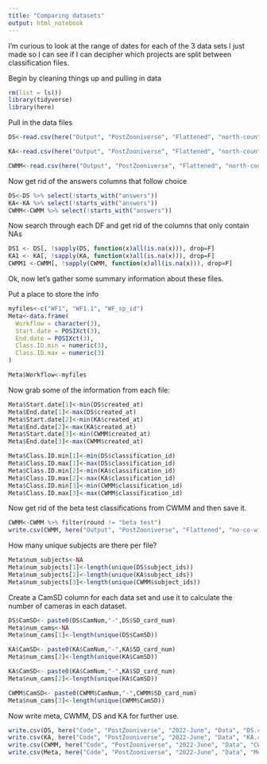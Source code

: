 ```yaml
---
title: "Comparing datasets"
output: html_notebook
---
```


I'm curious to look at the range of dates for each of the 3 data sets I just made so I can see if I can decipher which projects are split between classification files.  

Begin by cleaning things up and pulling in data

```r
rm(list = ls())
library(tidyverse)
library(here)
```
Pull in the data files

```r
DS<-read.csv(here("Output", "PostZooniverse", "Flattened", "north-country-wild-classifications.6June2022_flat_2022-06-08_wf1_donovan.csv"))

KA<-read.csv(here("Output", "PostZooniverse", "Flattened", "north-country-wild-classifications.6June2022_flat_2022-06-08_wf1.1_kate.csv"))

CWMM<-read.csv(here("Output", "PostZooniverse", "Flattened", "north-country-wild-classifications.6June2022_flat_2022-06-08_sp_id_cole_maggie.csv"))
```

Now get rid of the answers columns that follow choice
```r
DS<-DS %>% select(!starts_with("answers"))
KA<-KA %>% select(!starts_with("answers"))
CWMM<-CWMM %>% select(!starts_with("answers"))
```
Now search through each DF and get rid of the columns that only contain NAs

```r
DS1 <- DS[, !sapply(DS, function(x)all(is.na(x))), drop=F]
KA1 <- KA[, !sapply(KA, function(x)all(is.na(x))), drop=F]
CWMM1 <-CWMM[, !sapply(CWMM, function(x)all(is.na(x))), drop=F]
```

Ok, now let's gather some summary information about these files.

Put a place to store the info

```r
myfiles<-c("WF1", "WF1.1", "WF_sp_id")
Meta<-data.frame(
  Workflow = character(3),
  Start.date = POSIXct(3),
  End.date = POSIXct(3),
  Class.ID.min = numeric(3),
  Class.ID.max = numeric(3)
)

Meta$Workflow<-myfiles
```

Now grab some of the information from each file:

```r
Meta$Start.date[1]<-min(DS$created_at)
Meta$End.date[1]<-max(DS$created_at)
Meta$Start.date[2]<-min(KA$created_at)
Meta$End.date[2]<-max(KA$created_at)
Meta$Start.date[3]<-min(CWMM$created_at)
Meta$End.date[3]<-max(CWMM$created_at)

Meta$Class.ID.min[1]<-min(DS$classification_id)
Meta$Class.ID.max[1]<-max(DS$classification_id)
Meta$Class.ID.min[2]<-min(KA$classification_id)
Meta$Class.ID.max[2]<-max(KA$classification_id)
Meta$Class.ID.min[3]<-min(CWMM$classification_id)
Meta$Class.ID.max[3]<-max(CWMM$classification_id)


```
Now get rid of the beta test classifications from CWMM and then save it.

```r
CWMM<-CWMM %>% filter(round != "beta test")
write.csv(CWMM, here("Output", "PostZooniverse", "Flattened", "no-co-wild-classifications.6June2022_flat_2022-06-07_sp_id_cole_maggie_no_beta_test.csv"))
```
How many unique subjects are there per file?

```r
Meta$num_subjects<-NA
Meta$num_subjects[1]<-length(unique(DS$subject_ids))
Meta$num_subjects[2]<-length(unique(KA$subject_ids))
Meta$num_subjects[3]<-length(unique(CWMM$subject_ids))
```
Create a CamSD column for each data set and use it to calculate the number of cameras in each dataset.

```r
DS$CamSD<- paste0(DS$CamNum,"-",DS$SD_card_num)
Meta$num_cams<-NA
Meta$num_cams[1]<-length(unique(DS$CamSD))

KA$CamSD<- paste0(KA$CamNum,"-",KA$SD_card_num)
Meta$num_cams[2]<-length(unique(KA$CamSD))

KA$CamSD<- paste0(KA$CamNum,"-",KA$SD_card_num)
Meta$num_cams[2]<-length(unique(KA$CamSD))

CWMM$CamSD<- paste0(CWMM$CamNum,"-",CWMM$SD_card_num)
Meta$num_cams[3]<-length(unique(CWMM$CamSD))
```
Now write meta, CWMM, DS and KA for further use.

```r
write.csv(DS, here("Code", "PostZooniverse", "2022-June", "Data", "DS.csv"))
write.csv(KA, here("Code", "PostZooniverse", "2022-June", "Data", "KA.csv"))
write.csv(CWMM, here("Code", "PostZooniverse", "2022-June", "Data", "CWMM.csv"))
write.csv(Meta, here("Code", "PostZooniverse", "2022-June", "Data", "Meta.csv"))
```


